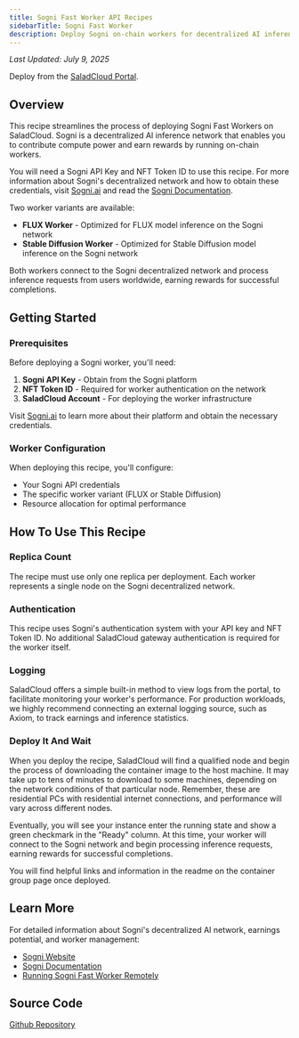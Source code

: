 ```yaml
---
title: Sogni Fast Worker API Recipes
sidebarTitle: Sogni Fast Worker
description: Deploy Sogni on-chain workers for decentralized AI inference on Salad Container Engine.
---
```


_Last Updated: July 9, 2025_

<Tip>Deploy from the [SaladCloud Portal](https://portal.salad.com).</Tip>

## Overview

This recipe streamlines the process of deploying Sogni Fast Workers on SaladCloud. Sogni is a decentralized AI inference
network that enables you to contribute compute power and earn rewards by running on-chain workers.

You will need a Sogni API Key and NFT Token ID to use this recipe. For more information about Sogni's decentralized
network and how to obtain these credentials, visit [Sogni.ai](https://sogni.ai) and read the
[Sogni Documentation](https://docs.sogni.ai/sogni-fast-worker/running-sogni-fast-worker-remotely).

Two worker variants are available:

- **FLUX Worker** - Optimized for FLUX model inference on the Sogni network
- **Stable Diffusion Worker** - Optimized for Stable Diffusion model inference on the Sogni network

Both workers connect to the Sogni decentralized network and process inference requests from users worldwide, earning
rewards for successful completions.

## Getting Started

### Prerequisites

Before deploying a Sogni worker, you'll need:

1. **Sogni API Key** - Obtain from the Sogni platform
2. **NFT Token ID** - Required for worker authentication on the network
3. **SaladCloud Account** - For deploying the worker infrastructure

Visit [Sogni.ai](https://sogni.ai) to learn more about their platform and obtain the necessary credentials.

### Worker Configuration

When deploying this recipe, you'll configure:

- Your Sogni API credentials
- The specific worker variant (FLUX or Stable Diffusion)
- Resource allocation for optimal performance

## How To Use This Recipe

### Replica Count

The recipe must use only one replica per deployment. Each worker represents a single node on the Sogni decentralized
network.

### Authentication

This recipe uses Sogni's authentication system with your API key and NFT Token ID. No additional SaladCloud gateway
authentication is required for the worker itself.

### Logging

SaladCloud offers a simple built-in method to view logs from the portal, to facilitate monitoring your worker's
performance. For production workloads, we highly recommend connecting an external logging source, such as Axiom, to
track earnings and inference statistics.

### Deploy It And Wait

When you deploy the recipe, SaladCloud will find a qualified node and begin the process of downloading the container
image to the host machine. It may take up to tens of minutes to download to some machines, depending on the network
conditions of that particular node. Remember, these are residential PCs with residential internet connections, and
performance will vary across different nodes.

Eventually, you will see your instance enter the running state and show a green checkmark in the "Ready" column. At this
time, your worker will connect to the Sogni network and begin processing inference requests, earning rewards for
successful completions.

You will find helpful links and information in the readme on the container group page once deployed.

## Learn More

For detailed information about Sogni's decentralized AI network, earnings potential, and worker management:

- [Sogni Website](https://sogni.ai)
- [Sogni Documentation](https://docs.sogni.ai)
- [Running Sogni Fast Worker Remotely](https://docs.sogni.ai/sogni-fast-worker/running-sogni-fast-worker-remotely)

## Source Code

[<Icon icon="github" size="24" /> Github Repository](https://github.com/SaladTechnologies/salad-recipes/tree/master/recipes/sogni)
